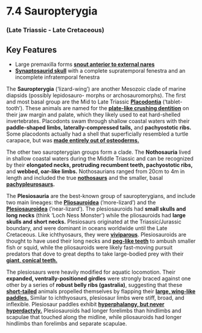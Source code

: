 # 7.4 Sauropterygia


### (Late Triassic - Late Cretaceous)


## Key Features



*   Large premaxilla forms **[snout anterior to external nares](#58_dolichorhynchopsskull)**
*   **[Synaptosaurid skull](#396_plesiosaurusmacrocephalusskull)** with a complete supratemporal fenestra and an incomplete infratemporal fenestra

The **Sauropterygia** (‘lizard-wing’) are another Mesozoic clade of marine diapsids (possibly lepidosauro- morphs or archosauromorphs). The first and most basal group are the Mid to Late Triassic **[Placodontia](#390_placodusgigaswhole)** (‘tablet-tooth’). These animals are named for the **[plate-like crushing dentition](#391_cyamodusdentition)** on their jaw margin and palate, which they likely used to eat hard-shelled invertebrates. Placodonts swam through shallow coastal waters with their **paddle-shaped limbs, laterally-compressed tails,** and **pachyostotic ribs.** Some placodonts actually had a shell that superficially resembled a turtle carapace, but was **[made entirely out of osteoderms.](#392_psephodermaosteoderms)**

The other two sauropterygian groups form a clade. The **Nothosauria** lived in shallow coastal waters during the Middle Triassic and can be recognized by their **elongated necks, protruding recumbent teeth, pachyostotic ribs,** and **webbed, oar-like limbs.** Nothosaurians ranged from 20cm to 4m in length and included the true **[nothosaurs](#394_nothosauruswhole)** and the smaller, basal **[pachypleurosaurs](#56_pachypleurosauruswhole).**

The **Plesiosauria** are the best-known group of sauropterygians, and include two main lineages: the **[Pliosauroidea](#395_liopleurodonferoxwhole)** (’more-lizard’) and the **[Plesiosauroidea](#398_plesiosaurwhole)** (’near-lizard’). The plesiosauroids had **small skulls and long necks** (think ‘Loch Ness Monster’) while the pliosauroids had **large skulls and short necks.** Plesiosaurs originated at the Triassic/Jurassic boundary, and were dominant in oceans worldwide until the Late Cretaceous. Like ichthyosaurs, they were **[viviparous](#399_polycotyluswithfetus)**. Plesiosauroids are thought to have used their long necks and **[peg-like teeth](#396_plesiosaurusmacrocephalusskull)** to ambush smaller fish or squid, while the pliosauroids were likely fast-moving pursuit predators that dove to great depths to take large-bodied prey with their **[giant, conical teeth.](#401_pliosauruscarpenteriskull)**

The plesiosaurs were heavily modified for aquatic locomotion. Their **expanded, ventrally-positioned girdles** were strongly braced against one other by a series of **robust belly ribs (gastralia)**, suggesting that these **[short-tailed](#400_plesiosaurtail)** animals propelled themselves by flapping their **[large, wing-like paddles.](#397_plesiosaurflipper)** Similar to ichthyosaurs, plesiosaur limbs were stiff, broad, and inflexible. Plesiosaur paddles exhibit **[hyperphalangy, but never hyperdactyly.](#57_dolichorhynchopspaddle)** Plesiosauroids had longer forelimbs than hindlimbs and scapulae that touched along the midline, while pliosauroids had longer hindlimbs than forelimbs and separate scapulae.
